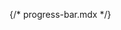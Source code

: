 {/* progress-bar.mdx */}


<Meta of={comStories} name="Docs"/>

<Title />
<Subtitle />
<Description />


> ### [Bootstrap Documentation on Progress](https://getbootstrap.com/docs/5.3/components/progress/)
> * [Bar sizing](https://getbootstrap.com/docs/5.3/components/progress/#bar-sizing)
> * [Height](https://getbootstrap.com/docs/5.3/components/progress/#height)
> * [Labels](https://getbootstrap.com/docs/5.3/components/progress/#labels)
> * [Backgrounds](https://getbootstrap.com/docs/5.3/components/progress/#backgrounds)
> * [Striped](https://getbootstrap.com/docs/5.3/components/progress/#striped)
> * [Animated stripes](https://getbootstrap.com/docs/5.3/components/progress/#animated-stripes)
> * [Hover variants](https://getbootstrap.com/docs/5.3/utilities/link/#hover-variants)

<Primary />

## Properties
<Controls />

<Stories of={comStories} />

## Attributes:
* `wrapper_attributes`: HTML attributes for the Progress Bar wrapper element.
* `indicator_attributes`: HTML attributes for the Progress Bar indicator element.
* `label_attributes`: HTML attributes for the Progress Bar label element.
* `message_attributes`: HTML attributes for the Progress Bar message element.

### Examples
**Example #1:** Use for the system progress
```
{% include 'varbase_components:progress-bar' with {
  color: '',
  striped: true,
  animated: true,
  label: label,
  percent: percent,
  message: message
} %}
```

**Example #2:** Job process Warning
```
  {% include 'varbase_components:progress-bar' with {
    color: 'bg-warning',
    striped: false,
    animated: false,
    label: 'Job process Warning',
    percent: percent,
    message: 'Warning of system status'
  } %}
```

**Example #3:** Success status passing progress
```
  {% include 'varbase_components:progress-bar' with {
    color: 'bg-success',
    striped: false,
    animated: false,
    label: label,
    percent: percent,
    message: 'Passing status is in progress'|t
  } %}
```


## Source code
[//]: # (Twig Template source code)
<Source code={templateSource} />
